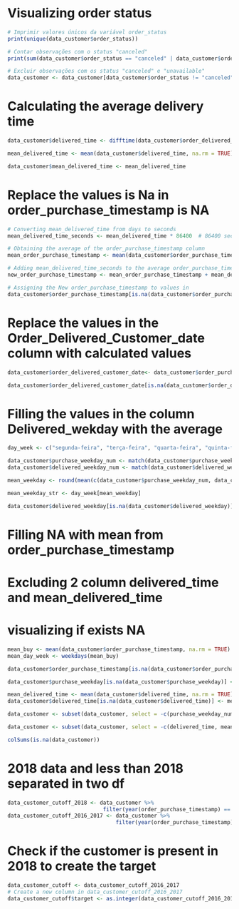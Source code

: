 
# Visualizing order status
```r
# Imprimir valores únicos da variável order_status
print(unique(data_customer$order_status))

# Contar observações com o status "canceled"
print(sum(data_customer$order_status == "canceled" | data_customer$order_status == "unavailable"))

# Excluir observações com os status "canceled" e "unavailable"
data_customer <- data_customer[data_customer$order_status != "canceled" & data_customer$order_status != "unavailable" & data_customer$order_status != "processing", ]

```

# Calculating the average delivery time
```r
data_customer$delivered_time <- difftime(data_customer$order_delivered_customer_date, data_customer$order_purchase_timestamp, units = "days")

mean_delivered_time <- mean(data_customer$delivered_time, na.rm = TRUE)

data_customer$mean_delivered_time <- mean_delivered_time
```

# Replace the values is Na in order_purchase_timestamp is NA
```r
# Converting mean_delivered_time from days to seconds
mean_delivered_time_seconds <- mean_delivered_time * 86400  # 86400 seconds in one day

# Obtaining the average of the order_purchase_timestamp column
mean_order_purchase_timestamp <- mean(data_customer$order_purchase_timestamp, na.rm = TRUE)

# Adding mean_delivered_time_seconds to the average order_purchase_timestamp
new_order_purchase_timestamp <- mean_order_purchase_timestamp + mean_delivered_time_seconds

# Assigning the New order_purchase_timestamp to values in
data_customer$order_purchase_timestamp[is.na(data_customer$order_purchase_timestamp)] <- new_order_purchase_timestamp

```

# Replace the values in the Order_Delivered_Customer_date column with calculated values
```r
data_customer$order_delivered_customer_date<- data_customer$order_purchase_timestamp + mean_delivered_time

data_customer$order_delivered_customer_date[is.na(data_customer$order_delivered_customer_date)] <- data_customer$order_delivered_customer_date[is.na(data_customer$order_delivered_customer_date)]
```

# Filling the values in the column Delivered_wekday with the average
```r
day_week <- c("segunda-feira", "terça-feira", "quarta-feira", "quinta-feira", "sexta-feira", "sábado", "domingo")

data_customer$purchase_weekday_num <- match(data_customer$purchase_weekday, day_week)
data_customer$delivered_weekday_num <- match(data_customer$delivered_weekday, day_week)

mean_weekday <- round(mean(c(data_customer$purchase_weekday_num, data_customer$delivered_weekday_num), na.rm = TRUE))

mean_weekday_str <- day_week[mean_weekday]

data_customer$delivered_weekday[is.na(data_customer$delivered_weekday)] <- mean_weekday_str
```

# Filling NA with mean from order_purchase_timestamp
# Excluding 2 column delivered_time and mean_delivered_time
# visualizing if exists NA
```r
mean_buy <- mean(data_customer$order_purchase_timestamp, na.rm = TRUE)
mean_day_week <- weekdays(mean_buy)

data_customer$order_purchase_timestamp[is.na(data_customer$order_purchase_timestamp)] <- mean_buy

data_customer$purchase_weekday[is.na(data_customer$purchase_weekday)] <- mean_day_week

mean_delivered_time <- mean(data_customer$delivered_time, na.rm = TRUE)
data_customer$delivered_time[is.na(data_customer$delivered_time)] <- mean_delivered_time

data_customer <- subset(data_customer, select = -c(purchase_weekday_num, delivered_weekday_num))

data_customer <- subset(data_customer, select = -c(delivered_time, mean_delivered_time))

colSums(is.na(data_customer))
```

# 2018 data and less than 2018 separated in two df
```r
data_customer_cutoff_2018 <- data_customer %>%
                              filter(year(order_purchase_timestamp) == 2018)
data_customer_cutoff_2016_2017 <- data_customer %>%
                                  filter(year(order_purchase_timestamp) < 2018)
```

# Check if the customer is present in 2018 to create the target 
```r
data_customer_cutoff <- data_customer_cutoff_2016_2017
# Create a new column in data_customer_cutoff_2016_2017
data_customer_cutoff$target <- as.integer(data_customer_cutoff_2016_2017$customer_unique_id %in% data_customer_cutoff_2018$customer_unique_id)
```





